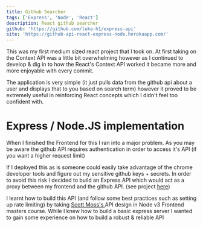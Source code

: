 ```yaml
---
title: Github Searcher
tags: ['Express', 'Node', 'React']
description: React github searcher 
github: 'https://github.com/luke-h1/express-api'
site: 'https://github-api-react-express-node.herokuapp.com/'
---
```


This was my first medium sized react project that I took on. At first taking on the Context API was a little bit overwhelming however as I continued to develop & dig in to how the React's Context API worked it became more and more enjoyable with every commit.


The application is very simple (it just pulls data from the github api about a user and displays that to you based on search term) however it proved to be extremely useful in reinforcing React concepts which I didn't feel too confident with. 


# Express / Node.JS implementation 

When I finished the Frontend for this I ran into a major problem. As you may be aware the github API requires authentication in order to access it's API (if you want a higher request limit)

If I deployed this as is someone could easily take advantage of the chrome developer tools and figure out my sensitive github keys + secrets. 
In order to avoid this risk I decided to build an Express API which would act as a proxy between my frontend and the github API. (see project <a href='https://lhowsam.com/projects/express-api'>here</a>)



I learnt how to build this API (and follow some best practices such as setting up rate limiting) by taking <a href="https://twitter.com/scotups">Scott Moss's </a> API design in Node v3 Frontend masters course. 
While I knew how to build a basic express server I wanted to gain some experience on how to build a robust & reliable API 

